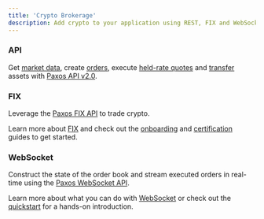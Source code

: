 ```yaml
---
title: 'Crypto Brokerage'
description: Add crypto to your application using REST, FIX and WebSocket APIs.
---
```


[v2-api]: ../api-reference
[market-data]: ../api-reference/market-data
[orders]: ../api-reference/orders
[quotes]: ../api-reference/quotes
[transfers]: ../api-reference/transfers
[websocket-api]: api/websocket.mdx
[websocket-overview]: api/websocket.mdx
[websocket-quickstart]: crypto-brokerage/websocket.mdx
[fix-api]: https://developer.paxos.com/docs/itbit/fix/
[fix-onboard]: fix/onboard.mdx
[fix-certify]: fix/certify.mdx
[fix]: fix/index.mdx
### API

Get [market data][market-data], create [orders][orders], execute [held-rate quotes][quotes] and [transfer][transfers] assets with [Paxos API v2.0][v2-api].

### FIX

Leverage the [Paxos FIX API][fix-api] to trade crypto.

Learn  more about [FIX][fix] and check out the [onboarding][fix-onboard] and [certification][fix-certify] guides to get started.
### WebSocket

Construct the state of the order book and stream executed orders in real-time using the [Paxos WebSocket API][websocket-api].

Learn more about what you can do with [WebSocket][websocket-overview] or check out the [quickstart][websocket-quickstart] for a hands-on introduction.
